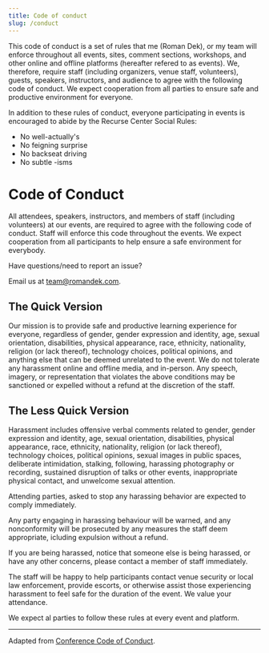 ```yaml
---
title: Code of conduct
slug: /conduct
---
```


This code of conduct is a set of rules that me (Roman Dek), or my team will enforce throughout all events, sites, comment sections, workshops, and other online and offline platforms (hereafter refered to as events). We, therefore, require staff (including organizers, venue staff, volunteers), guests, speakers, instructors, and audience to agree with the following code of conduct. We expect cooperation from all parties to ensure safe and productive environment for everyone. 

In addition to these rules of conduct, everyone participating in events is encouraged to abide by the Recurse Center Social Rules:

- No well-actually's
- No feigning surprise
- No backseat driving
- No subtle -isms

# Code of Conduct

All attendees, speakers, instructors, and members of staff (including volunteers) at our events, are required to agree with the following code of conduct. Staff will enforce this code throughout the events. We expect cooperation from all participants to help ensure a safe environment for everybody.

Have questions/need to report an issue?

Email us at [team@romandek.com](mailto:team@romandek.com).

## The Quick Version

Our mission is to provide safe and productive learning experience for everyone, regardless of gender, gender expression and identity, age, sexual orientation, disabilities, physical appearance, race, ethnicity, nationality, religion (or lack thereof), technology choices, political opinions, and anything else that can be deemed unrelated to the event. We do not tolerate any harassment online and offline media, and in-person. Any speech, imagery, or representation that violates the above conditions may be sanctioned or expelled without a refund at the discretion of the staff.

## The Less Quick Version

Harassment includes offensive verbal comments related to gender, gender expression and identity, age, sexual orientation, disabilities, physical appearance, race, ethnicity, nationality, religion (or lack thereof), technology choices, political opinions, sexual images in public spaces, deliberate intimidation, stalking, following, harassing photography or recording, sustained disruption of talks or other events, inappropriate physical contact, and unwelcome sexual attention.

Attending parties, asked to stop any harassing behavior are expected to comply immediately.

Any party engaging in harassing behaviour will be warned, and any nonconformity will be prosecuted by any measures the staff deem appropriate, icluding expulsion without a refund.

If you are being harassed, notice that someone else is being harassed, or have any other concerns, please contact a member of staff immediately. 

The staff will be happy to help participants contact venue security or local law enforcement, provide escorts, or otherwise assist those experiencing harassment to feel safe for the duration of the event. We value your attendance.

We expect al parties to follow these rules at every event and platform.

----

Adapted from [Conference Code of Conduct](https://confcodeofconduct.com).